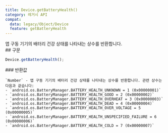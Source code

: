 ```yaml
---
title: Device.getBatteryHealth()
category: 레거시 API
compat:
  data: legacy/Object/Device
  feature: getBatteryHealth
---
```


<Section>
  앱 구동 기기의 배터리 건강 상태를 나타내는 상수를 반환합니다.
</Section>
<Section>
  ## 구문

  ~~~js
  Device.getBatteryHealth();
  ~~~

  <Section>
    ### 반환값

    `Number` - 앱 구동 기기의 배터리 건강 상태를 나타내는 상수를 반환합니다. 관련 상수는 다음과 같습니다:
    - `android.os.BatteryManager.BATTERY_HEALTH_UNKNOWN = 1 (0x00000001)`
    - `android.os.BatteryManager.BATTERY_HEALTH_GOOD = 2 (0x00000002)`
    - `android.os.BatteryManager.BATTERY_HEALTH_OVERHEAT = 3 (0x00000003)`
    - `android.os.BatteryManager.BATTERY_HEALTH_DEAD = 4 (0x00000004)`
    - `android.os.BatteryManager.BATTERY_HEALTH_OVER_VOLTAGE = 5 (0x00000005)`
    - `android.os.BatteryManager.BATTERY_HEALTH_UNSPECIFIED_FAILURE = 6 (0x00000006)`
    - `android.os.BatteryManager.BATTERY_HEALTH_COLD = 7 (0x00000007)`
  </Section>
</Section>